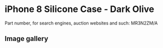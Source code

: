 
# iPhone 8 Silicone Case - Dark Olive

Part number, for search engines, auction websites and such: MR3N2ZM/A

## Image gallery

<div style={{ width: "768px" }}>
  <GalleryComponent
    images={[
      {
        original: "/everysource/MR3N2.png",
        thumbnail: "/everypreview/MR3N2.png",
      },
      {
        original: "/everysource/MR3N2_AV1_GOLD.png",
        thumbnail: "/everypreview/MR3N2_AV1_GOLD.png",
      },
      {
        original: "/everysource/MR3N2_AV1_SILVER.png",
        thumbnail: "/everypreview/MR3N2_AV1_SILVER.png",
      },
      {
        original: "/everysource/MR3N2_AV1_SPACE_GRAY.png",
        thumbnail: "/everypreview/MR3N2_AV1_SPACE_GRAY.png",
      },
      {
        original: "/everysource/MR3N2_AV2.png",
        thumbnail: "/everypreview/MR3N2_AV2.png",
      }
    ]}
  />
</div>